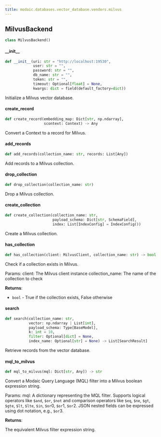 ```yaml
---
title: modaic.databases.vector_database.vendors.milvus
---
```


## MilvusBackend

```python
class MilvusBackend()
```

#### \_\_init\_\_

```python
def __init__(uri: str = "http://localhost:19530",
             user: str = "",
             password: str = "",
             db_name: str = "",
             token: str = "",
             timeout: Optional[float] = None,
             kwargs: dict = field(default_factory=dict))
```

Initialize a Milvus vector database.

#### create\_record

```python
def create_record(embedding_map: Dict[str, np.ndarray],
                  scontext: Context) -> Any
```

Convert a Context to a record for Milvus.

#### add\_records

```python
def add_records(collection_name: str, records: List[Any])
```

Add records to a Milvus collection.

#### drop\_collection

```python
def drop_collection(collection_name: str)
```

Drop a Milvus collection.

#### create\_collection

```python
def create_collection(collection_name: str,
                      payload_schema: Dict[str, SchemaField],
                      index: List[IndexConfig] = IndexConfig())
```

Create a Milvus collection.

#### has\_collection

```python
def has_collection(client: MilvusClient, collection_name: str) -> bool
```

Check if a collection exists in Milvus.

Params:
client: The Milvus client instance
collection_name: The name of the collection to check

**Returns**:

- `bool` - True if the collection exists, False otherwise

#### search

```python
def search(collection_name: str,
           vector: np.ndarray | List[int],
           payload_schema: Type[BaseModel],
           k: int = 10,
           filter: Optional[dict] = None,
           index_name: Optional[str] = None) -> List[SearchResult]
```

Retrieve records from the vector database.

#### mql\_to\_milvus

```python
def mql_to_milvus(mql: Dict[str, Any]) -> str
```

Convert a Modaic Query Language (MQL) filter into a Milvus boolean expression string.

Params:
mql: A dictionary representing the MQL filter. Supports logical operators
like `$and`, `$or`, `$not` and comparison operators like `$eq`, `$ne`,
`$gt`, `$gte`, `$lt`, `$lte`, `$in`, `$or`0, `$or`1, `$or`2.
JSON nested fields can be expressed using dot notation, e.g.,
`$or`3.

**Returns**:

  The equivalent Milvus filter expression string.

